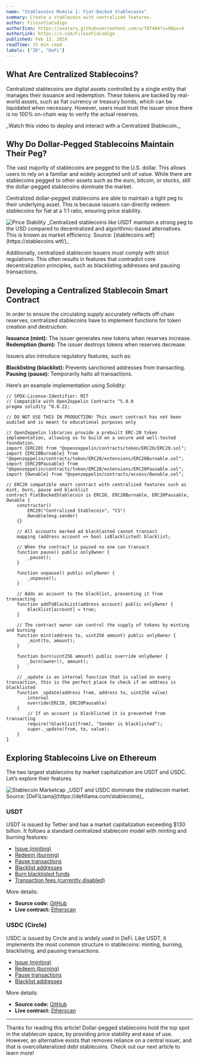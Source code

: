 ```yaml
---
name: "Stablecoins Module 1: Fiat-Backed Stablecoins"
summary: Create a stablecoin with centralized features.
author: FilosofiaCodigo
authorIcon: https://avatars.githubusercontent.com/u/707484?s=96&v=4
authorLink: https://x.com/FilosofiaCodigo
published: Feb 13, 2024
readTime: 15 min read
labels: ["ZK", "DeFi"]
---
```



## What Are Centralized Stablecoins?

Centralized stablecoins are digital assets controlled by a single entity that manages their issuance and redemption. These tokens are backed by real-world assets, such as fiat currency or treasury bonds, which can be liquidated when necessary. However, users must trust the issuer since there is no 100% on-chain way to verify the actual reserves.

<YoutubeEmbed id="myp913FhBjM" />
<div className="text-center">
  _Watch this video to deploy and interact with a Centralized Stablecoin._
</div>

## Why Do Dollar-Pegged Stablecoins Maintain Their Peg?

The vast majority of stablecoins are pegged to the U.S. dollar. This allows users to rely on a familiar and widely accepted unit of value. While there are stablecoins pegged to other assets such as the euro, bitcoin, or stocks, still the dollar-pegged stablecoins dominate the market.

Centralized dollar-pegged stablecoins are able to maintain a tight peg to their underlying asset. This is because issuers can directly redeem stablecoins for fiat at a 1:1 ratio, ensuring price stability.

<div className="text-center">
  <img src="/images/contents/stablecoins-module1/price_stability.png" alt="Price Stability" />
  _Centralized stablecoins like USDT maintain a strong peg to the USD compared to decentralized and algorithmic-based alternatives. This is known as market efficiency. Source: [stablecoins.wtf](https://stablecoins.wtf/)_
</div>

Additionally, centralized stablecoin issuers must comply with strict regulations. This often results in features that contradict core decentralization principles, such as blacklisting addresses and pausing transactions.

## Developing a Centralized Stablecoin Smart Contract

In order to ensure the circulating supply accurately reflects off-chain reserves, centralized stablecoins have to implement functions for token creation and destruction:

**Issuance (mint):** The issuer generates new tokens when reserves increase.
**Redemption (burn):** The issuer destroys tokens when reserves decrease.

Issuers also introduce regulatory features, such as:

**Blacklisting (blacklist):** Prevents sanctioned addresses from transacting.
**Pausing (pause):** Temporarily halts all transactions.

Here’s an example implementation using Solidity:

```solidity
// SPDX-License-Identifier: MIT
// Compatible with OpenZeppelin Contracts ^5.0.0
pragma solidity ^0.8.22;

// DO NOT USE THIS IN PRODUCTION! This smart contract has not been audited and is meant to educational purposes only

// OpenZeppelin libraries provide a prebuilt ERC-20 token implementation, allowing us to build on a secure and well-tested foundation.
import {ERC20} from "@openzeppelin/contracts/token/ERC20/ERC20.sol";
import {ERC20Burnable} from "@openzeppelin/contracts/token/ERC20/extensions/ERC20Burnable.sol";
import {ERC20Pausable} from "@openzeppelin/contracts/token/ERC20/extensions/ERC20Pausable.sol";
import {Ownable} from "@openzeppelin/contracts/access/Ownable.sol";

// ERC20 compatible smart contract with centralized features such as mint, burn, pause and blacklist
contract FiatBackedStablecoin is ERC20, ERC20Burnable, ERC20Pausable, Ownable {
    constructor()
        ERC20("Centralized Stablecoin", "CS")
        Ownable(msg.sender)
    {}

    // All accounts marked ad blacklasted cannot transact
    mapping (address account => bool isBlacklisted) blacklist;

    // When the contract is paused no one can transact
    function pause() public onlyOwner {
        _pause();
    }

    function unpause() public onlyOwner {
        _unpause();
    }

    // Adds an account to the blacklist, preventing it from transacting
    function addToBlackList(address account) public onlyOwner {
        blacklist[account] = true;
    }

    // The contract owner can control the supply of tokens by minting and burning
    function mint(address to, uint256 amount) public onlyOwner {
        _mint(to, amount);
    }

    function burn(uint256 amount) public override onlyOwner {
        _burn(owner(), amount);
    }

    // _update is an internal function that is called on every transaction, this is the perfect place to check if an address is blacklisted
    function _update(address from, address to, uint256 value)
        internal
        override(ERC20, ERC20Pausable)
    {
        // If an account is blacklisted it is prevented from transacting
        require(!blacklist[from], "Sender is blacklisted");
        super._update(from, to, value);
    }
}
```

## Exploring Stablecoins Live on Ethereum

The two largest stablecoins by market capitalization are USDT and USDC. Let’s explore their features.

<div className="text-center">
  <img src="/images/contents/stablecoins-module1/stablecoin_marketcap.png" alt="Stablecoin Marketcap" />
  _USDT and USDC dominate the stablecoin market. Source: [DeFiLlama](https://defillama.com/stablecoins)_
</div>

### **USDT**

USDT is issued by Tether and has a market capitalization exceeding $130 billion. It follows a standard centralized stablecoin model with minting and burning features:

- [Issue (minting)](https://github.com/tethercoin/USDT/blob/main/TetherToken.sol#L406)
- [Redeem (burning)](https://github.com/tethercoin/USDT/blob/main/TetherToken.sol#L420)
- [Pause transactions](https://github.com/tethercoin/USDT/blob/main/TetherToken.sol#L254)
- [Blacklist addresses](https://github.com/tethercoin/USDT/blob/main/TetherToken.sol#L281)
- [Burn blacklisted funds](https://github.com/tethercoin/USDT/blob/main/TetherToken.sol#L291)
- [Transaction fees (currently disabled)](https://github.com/tethercoin/USDT/blob/main/TetherToken.sol#L429)

More details:

- **Source code:** [GitHub](https://github.com/circlefin/stablecoin-evm/blob/master/contracts/v2/FiatTokenV2_2.sol)
- **Live contract:** [Etherscan](https://etherscan.io/token/0xa0b86991c6218b36c1d19d4a2e9eb0ce3606eb48#readProxyContract)

### USDC (Circle)

USDC is issued by Circle and is widely used in DeFi. Like USDT, it implements the most common structure in stablecoins: minting, burning, blacklisting, and pausing transactions.

- [Issue (minting)](https://github.com/circlefin/stablecoin-evm/blob/master/contracts/v1/FiatTokenV1.sol#L121)
- [Redeem (burning)](https://github.com/circlefin/stablecoin-evm/blob/master/contracts/v1/FiatTokenV1.sol#L360)
- [Pause transactions](https://github.com/circlefin/stablecoin-evm/blob/master/contracts/v1/Pausable.sol#L70)
- [Blacklist addresses](https://github.com/circlefin/stablecoin-evm/blob/master/contracts/v1/Blacklistable.sol#L71)

More details:

- **Source code:** [GitHub](https://github.com/circlefin/stablecoin-evm/blob/master/contracts/v2/FiatTokenV2_2.sol)
- **Live contract:** [Etherscan](https://etherscan.io/token/0xa0b86991c6218b36c1d19d4a2e9eb0ce3606eb48#readProxyContract)

---

Thanks for reading this article! Dollar-pegged stablecoins hold the top spot in the stablecoin space, by providing price stability and ease of use. However, an alternative exists that removes reliance on a central issuer, and that is overcollateralized debt stablecoins. Check out our next article to learn more!